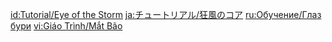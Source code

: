 {{Tutorial
|title    = Eye of the Storm
|subtitle = New Entry
|type     = Enemies
|icon     = Icon Tutorial Monster.png
|about    = Eye of the Storm
|image1   = Tutorial Enemies Eye of the Storm.png
|text1    = A dangerous opponent that can summon a Hurricane Sphere to deal sustained DMG. Try using the {{Color|help|Wind Current}} generated in the center to swiftly leave the ground.
|sort     = 2003
}}
<noinclude>
<!-- interwikis -->
[[id:Tutorial/Eye of the Storm]]
[[ja:チュートリアル/狂風のコア]]
[[ru:Обучение/Глаз бури]]
[[vi:Giáo Trình/Mắt Bão]]
</noinclude>